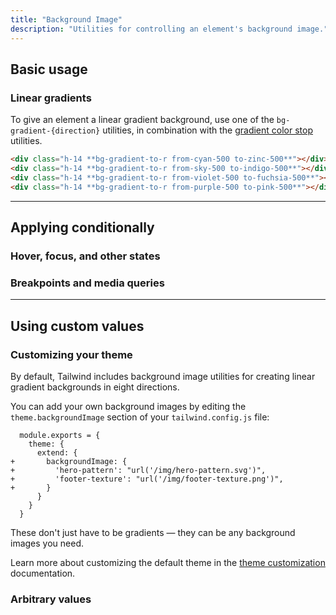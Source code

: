 ```yaml
---
title: "Background Image"
description: "Utilities for controlling an element's background image."
---
```




## Basic usage

### Linear gradients

To give an element a linear gradient background, use one of the `bg-gradient-{direction}` utilities, in combination with the [gradient color stop](/docs/gradient-color-stops) utilities.

<Example>
  <div class="space-y-4">
    <div class="h-14 rounded-lg bg-gradient-to-r from-cyan-500 to-zinc-500"></div>
    <div class="h-14 rounded-lg bg-gradient-to-r from-sky-500 to-indigo-500"></div>
    <div class="h-14 rounded-lg bg-gradient-to-r from-violet-500 to-fuchsia-500"></div>
    <div class="h-14 rounded-lg bg-gradient-to-r from-purple-500 to-pink-500"></div>
  </div>
</Example>

```html
<div class="h-14 **bg-gradient-to-r from-cyan-500 to-zinc-500**"></div>
<div class="h-14 **bg-gradient-to-r from-sky-500 to-indigo-500**"></div>
<div class="h-14 **bg-gradient-to-r from-violet-500 to-fuchsia-500**"></div>
<div class="h-14 **bg-gradient-to-r from-purple-500 to-pink-500**"></div>
```

---

## <Heading ignore>Applying conditionally</Heading>

### <Heading ignore>Hover, focus, and other states</Heading>

<HoverFocusAndOtherStates defaultClass="bg-gradient-to-l" featuredClass="bg-gradient-to-r" />


### <Heading ignore>Breakpoints and media queries</Heading>

<BreakpointsAndMediaQueries defaultClass="bg-gradient-to-l" featuredClass="bg-gradient-to-r" />

---

## Using custom values

### Customizing your theme

By default, Tailwind includes background image utilities for creating linear gradient backgrounds in eight directions.

You can add your own background images by editing the `theme.backgroundImage` section of your `tailwind.config.js` file:

```diff-js tailwind.config.js
  module.exports = {
    theme: {
      extend: {
+       backgroundImage: {
+         'hero-pattern': "url('/img/hero-pattern.svg')",
+         'footer-texture': "url('/img/footer-texture.png')",
+       }
      }
    }
  }
```

These don't just have to be gradients — they can be any background images you need.

Learn more about customizing the default theme in the [theme customization](/docs/theme#customizing-the-default-theme) documentation.

### Arbitrary values

<ArbitraryValues property="background-image" featuredClass="bg-[url('/img/hero-pattern.svg')]" />
